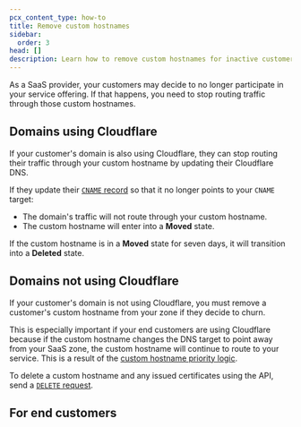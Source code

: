 ```yaml
---
pcx_content_type: how-to
title: Remove custom hostnames
sidebar:
  order: 3
head: []
description: Learn how to remove custom hostnames for inactive customers.
---
```



As a SaaS provider, your customers may decide to no longer participate in your service offering. If that happens, you need to stop routing traffic through those custom hostnames.

## Domains using Cloudflare

If your customer's domain is also using Cloudflare, they can stop routing their traffic through your custom hostname by updating their Cloudflare DNS.

If they update their [`CNAME` record](/cloudflare-for-platforms/cloudflare-for-saas/start/getting-started/#3-have-customer-create-cname-record) so that it no longer points to your `CNAME` target:

- The domain's traffic will not route through your custom hostname.
- The custom hostname will enter into a **Moved** state.

If the custom hostname is in a **Moved** state for seven days, it will transition into a **Deleted** state.

## Domains not using Cloudflare

If your customer's domain is not using Cloudflare, you must remove a customer's custom hostname from your zone if they decide to churn.

This is especially important if your end customers are using Cloudflare because if the custom hostname changes the DNS target to point away from your SaaS zone, the custom hostname will continue to route to your service. This is a result of the [custom hostname priority logic](/ssl/reference/certificate-and-hostname-priority/#hostname-priority).

<Tabs syncKey="dashPlusAPI"> <TabItem label="Dashboard">

<Render file="delete-custom-hostname-dash" />

</TabItem> <TabItem label="API">

To delete a custom hostname and any issued certificates using the API, send a [`DELETE` request](</api/operations/custom-hostname-for-a-zone-delete-custom-hostname-(-and-any-issued-ssl-certificates)>).

</TabItem> </Tabs>

## For end customers

<Render file="saas-customer-churn" />

